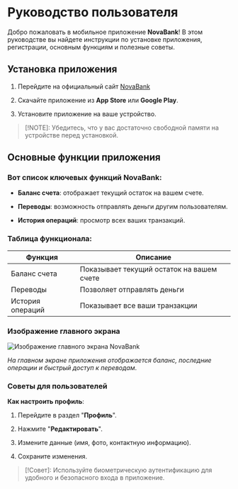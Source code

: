 # Руководство пользователя

Добро пожаловать в мобильное приложение **NovaBank**! В этом руководстве вы найдете инструкции по установке приложения, регистрации, основным функциям и полезные советы.

## Установка приложения

1. Перейдите на официальный сайт [NovaBank](/https://novabank.com.) 

1. Скачайте приложение из **App Store** или **Google Play**.

1. Установите приложение на ваше устройство.

> [!NOTE]: Убедитесь, что у вас достаточно свободной памяти на устройстве перед установкой.

## Основные функции приложения

### Вот список ключевых функций NovaBank:

- **Баланс счета**: отображает текущий остаток на вашем счете.

+ **Переводы**: возможность отправлять деньги другим пользователям.

- **История операций**: просмотр всех ваших транзакций.

### Таблица функционала:

|**Функция**	|  **Описание**     |
|---------------|-----------------------------------------|
|Баланс счета| 	Показывает текущий остаток на вашем счете |
|Переводы	|Позволяет отправлять деньги|
|История операций|	Показывает все ваши транзакции|


### Изображение главного экрана



![Изображение главного экрана NovaBank](my-website/docs/img/Главный_экран.png)

*На главном экране приложения отображается баланс, последние операции и быстрый доступ к переводам*.

### Советы для пользователей

**Как настроить профиль**:

1. Перейдите в раздел "**Профиль**".

2. Нажмите "**Редактировать**".

3. Измените данные (имя, фото, контактную информацию).

4. Сохраните изменения.



>[!Совет]: Используйте биометрическую аутентификацию для удобного и безопасного входа в приложение.
